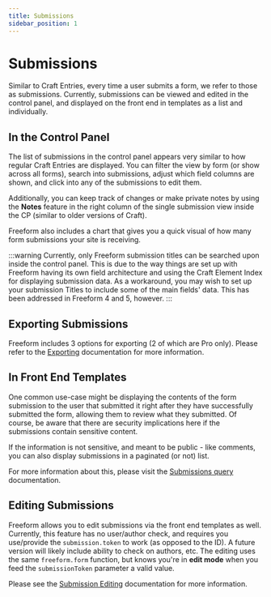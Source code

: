 ```yaml
---
title: Submissions
sidebar_position: 1
---
```





# Submissions

Similar to Craft Entries, every time a user submits a form, we refer to those as submissions. Currently, submissions can be viewed and edited in the control panel, and displayed on the front end in templates as a list and individually.

## In the Control Panel

The list of submissions in the control panel appears very similar to how regular Craft Entries are displayed. You can filter the view by form (or show across all forms), search into submissions, adjust which field columns are shown, and click into any of the submissions to edit them.

Additionally, you can keep track of changes or make private notes by using the **Notes** feature in the right column of the single submission view inside the CP (similar to older versions of Craft).<Badge type="feature" text="3.3.0+" />

Freeform also includes a chart that gives you a quick visual of how many form submissions your site is receiving.

:::warning
Currently, only Freeform submission titles can be searched upon inside the control panel. This is due to the way things are set up with Freeform having its own field architecture and using the Craft Element Index for displaying submission data. As a workaround, you may wish to set up your submission Titles to include some of the main fields' data. This has been addressed in Freeform 4 and 5, however.
:::

<Photo img={SubmissionsListPhoto} alt="Submissions" />
<Photo img={SubmissionsEditPhoto} alt="Edit Submissions" />

## Exporting Submissions

Freeform includes 3 options for exporting (2 of which are Pro only). Please refer to the [Exporting](./exporting.mdx) documentation for more information.

## In Front End Templates

One common use-case might be displaying the contents of the form submission to the user that submitted it right after they have successfully submitted the form, allowing them to review what they submitted. Of course, be aware that there are security implications here if the submissions contain sensitive content.

If the information is not sensitive, and meant to be public - like comments, you can also display submissions in a paginated (or not) list.

For more information about this, please visit the [Submissions query](../templates/queries/submissions.mdx) documentation.

## Editing Submissions<Badge type="pro" text="Pro" />

Freeform allows you to edit submissions via the front end templates as well. Currently, this feature has no user/author check, and requires you use/provide the `submission.token` to work (as opposed to the ID). A future version will likely include ability to check on authors, etc. The editing uses the same `freeform.form` function, but knows you're in **edit mode** when you feed the `submissionToken` parameter a valid value.

Please see the [Submission Editing](./submission-editing.mdx) documentation for more information.
